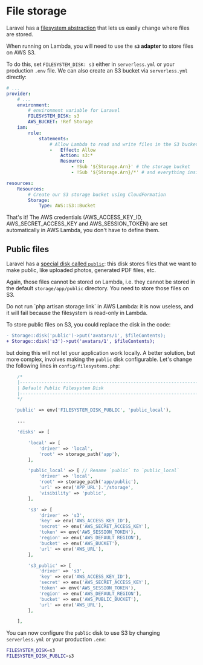 
# File storage

Laravel has a [filesystem abstraction](https://laravel.com/docs/filesystem) that lets us easily change where files are stored.

When running on Lambda, you will need to use the **`s3` adapter** to store files on AWS S3.

To do this, set `FILESYSTEM_DISK: s3` either in `serverless.yml` or your production `.env` file. We can also create an S3 bucket via `serverless.yml` directly:

```yaml filename="serverless.yml"
# ...
provider:
    # ...
    environment:
        # environment variable for Laravel
        FILESYSTEM_DISK: s3
        AWS_BUCKET: !Ref Storage
    iam:
        role:
            statements:
                # Allow Lambda to read and write files in the S3 buckets
                -   Effect: Allow
                    Action: s3:*
                    Resource:
                        - !Sub '${Storage.Arn}' # the storage bucket
                        - !Sub '${Storage.Arn}/*' # and everything inside

resources:
    Resources:
        # Create our S3 storage bucket using CloudFormation
        Storage:
            Type: AWS::S3::Bucket
```

That's it! The AWS credentials (AWS_ACCESS_KEY_ID, AWS_SECRET_ACCESS_KEY and AWS_SESSION_TOKEN) are set automatically in AWS Lambda, you don't have to define them.

## Public files

Laravel has a [special disk called `public`](https://laravel.com/docs/filesystem#the-public-disk): this disk stores files that we want to make public, like uploaded photos, generated PDF files, etc.

Again, those files cannot be stored on Lambda, i.e. they cannot be stored in the default `storage/app/public` directory. You need to store those files on S3.

<Callout>
    Do not run `php artisan storage:link` in AWS Lambda: it is now useless, and it will fail because the filesystem is read-only in Lambda.
</Callout>

To store public files on S3, you could replace the disk in the code:

```diff
- Storage::disk('public')->put('avatars/1', $fileContents);
+ Storage::disk('s3')->put('avatars/1', $fileContents);
```

but doing this will not let your application work locally. A better solution, but more complex, involves making the `public` disk configurable. Let's change the following lines in `config/filesystems.php`:

```php filename="config/filesystems.php" {7,18,35-43}
    /*
    |--------------------------------------------------------------------------
    | Default Public Filesystem Disk
    |--------------------------------------------------------------------------
    */

   'public' => env('FILESYSTEM_DISK_PUBLIC', 'public_local'),

    ...

    'disks' => [

        'local' => [
            'driver' => 'local',
            'root' => storage_path('app'),
        ],

        'public_local' => [ // Rename `public` to `public_local`
            'driver' => 'local',
            'root' => storage_path('app/public'),
            'url' => env('APP_URL').'/storage',
            'visibility' => 'public',
        ],

        's3' => [
            'driver' => 's3',
            'key' => env('AWS_ACCESS_KEY_ID'),
            'secret' => env('AWS_SECRET_ACCESS_KEY'),
            'token' => env('AWS_SESSION_TOKEN'),
            'region' => env('AWS_DEFAULT_REGION'),
            'bucket' => env('AWS_BUCKET'),
            'url' => env('AWS_URL'),
        ],

        's3_public' => [
            'driver' => 's3',
            'key' => env('AWS_ACCESS_KEY_ID'),
            'secret' => env('AWS_SECRET_ACCESS_KEY'),
            'token' => env('AWS_SESSION_TOKEN'),
            'region' => env('AWS_DEFAULT_REGION'),
            'bucket' => env('AWS_PUBLIC_BUCKET'),
            'url' => env('AWS_URL'),
        ],

    ],
```

You can now configure the `public` disk to use S3 by changing `serverless.yml` or your production `.env`:

```bash filename=".env"
FILESYSTEM_DISK=s3
FILESYSTEM_DISK_PUBLIC=s3
```
